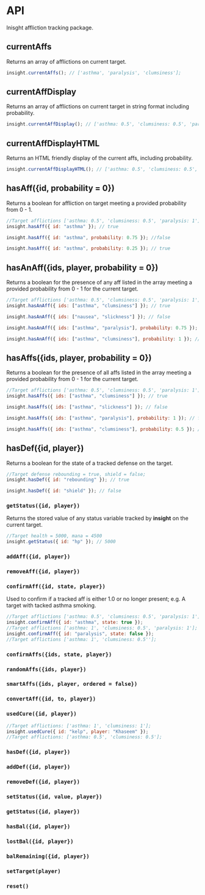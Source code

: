 # API

Inisght affliction tracking package.

## currentAffs

Returns an array of afflictions on current target.

```js
insight.currentAffs(); // ['asthma', 'paralysis', 'clumsiness'];
```

## currentAffDisplay

Returns an array of afflictions on current target in string format including probability.

```js
insight.currentAffDisplay(); // ['asthma: 0.5', 'clumsiness: 0.5', 'paralysis: 1'];
```

## currentAffDisplayHTML

Returns an HTML friendly display of the current affs, including probability.

```js
insight.currentAffDisplayHTML(); // ['asthma: 0.5', 'clumsiness: 0.5', 'paralysis: 1'];
```

## hasAff(\{id, probability = 0\})

Returns a boolean for affliction on target meeting a provided probability from 0 - 1.

```js
//Target afflictions ['asthma: 0.5', 'clumsiness: 0.5', 'paralysis: 1'];
insight.hasAff({ id: "asthma" }); // true

insight.hasAff({ id: "asthma", probability: 0.75 }); //false

insight.hasAff({ id: "asthma", probability: 0.25 }); // true
```

## hasAnAff(\{ids, player, probability = 0\})

Returns a boolean for the presence of any aff listed in the array meeting a provided probability from 0 - 1 for the current target.

```js
//Target afflictions ['asthma: 0.5', 'clumsiness: 0.5', 'paralysis: 1'];
insight.hasAnAff({ ids: ["asthma", "clumsiness"] }); // true

insight.hasAnAff({ ids: ["nausea", "slickness"] }); // false

insight.hasAnAff({ ids: ["asthma", "paralysis"], probability: 0.75 }); // true

insight.hasAnAff({ ids: ["asthma", "clumsiness"], probability: 1 }); // false
```

## hasAffs(\{ids, player, probability = 0\})

Returns a boolean for the presence of all affs listed in the array meeting a provided probability from 0 - 1 for the current target.

```js
//Target afflictions ['asthma: 0.5', 'clumsiness: 0.5', 'paralysis: 1'];
insight.hasAffs({ ids: ["asthma", "clumsiness"] }); // true

insight.hasAffs({ ids: ["asthma", "slickness"] }); // false

insight.hasAffs({ ids: ["asthma", "paralysis"], probability: 1 }); // false

insight.hasAffs({ ids: ["asthma", "clumsiness"], probability: 0.5 }); // true
```

## hasDef(\{id, player\})

Returns a boolean for the state of a tracked defense on the target.

```js
//Target defense rebounding = true, shield = false;
insight.hasDef({ id: "rebounding" }); // true

insight.hasDef({ id: "shield" }); // false
```

### `getStatus({id, player})`

Returns the stored value of any status variable tracked by **insight** on the current target.

```js
//Target health = 5000, mana = 4500
insight.getStatus({ id: "hp" }); // 5000
```

### `addAff({id, player})`

### `removeAff({id, player})`

### `confirmAff({id, state, player})`

Used to confirm if a tracked aff is either 1.0 or no longer present; e.g. A target with tacked asthma smoking.

```js
//Target afflictions ['asthma: 0.5', 'clumsiness: 0.5', 'paralysis: 1'];
insight.confirmAff({ id: "asthma", state: true });
//Target afflictions ['asthma: 1', 'clumsiness: 0.5', 'paralysis: 1'];
insight.confirmAff({ id: "paralysis", state: false });
//Target afflictions ['asthma: 1', 'clumsiness: 0.5''];
```

### `confirmAffs({ids, state, player})`

### `randomAffs({ids, player})`

### `smartAffs({ids, player, ordered = false})`

### `convertAff({id, to, player})`

### `usedCure({id, player})`

```js
//Target afflictions: ['asthma: 1', 'clumsiness: 1'];
insight.usedCure({ id: "kelp", player: "Khaseem" });
//Target afflictions: ['asthma: 0.5', 'clumsiness: 0.5'];
```

### `hasDef({id, player})`

### `addDef({id, player})`

### `removeDef({id, player})`

### `setStatus({id, value, player})`

### `getStatus({id, player})`

### `hasBal({id, player})`

### `lostBal({id, player})`

### `balRemaining({id, player})`

### `setTarget(player)`

### `reset()`
